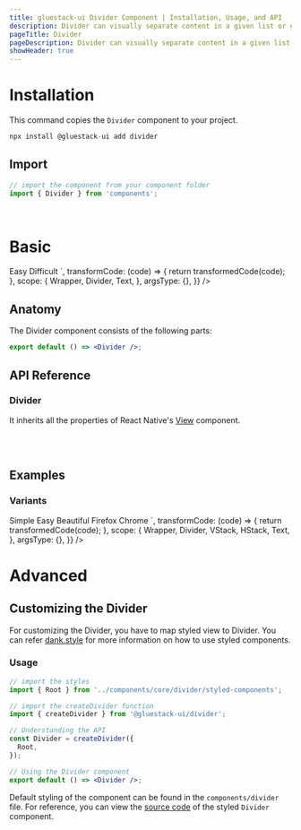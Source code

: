```yaml
---
title: gluestack-ui Divider Component | Installation, Usage, and API
description: Divider can visually separate content in a given list or group.
pageTitle: Divider
pageDescription: Divider can visually separate content in a given list or group.
showHeader: true
---
```



<Meta title="components/Layout/Divider" />



# Installation

This command copies the `Divider` component to your project.

```jsx
npx install @gluestack-ui add divider
```

## Import

```jsx
// import the component from your component folder
import { Divider } from 'components';
```

<br />

# Basic

<AppProvider>
  <CodePreview
    showComponentRenderer={true}
    showArgsController={false}
    metaData={{
      code: `
  <Text>
    Easy
  </Text>
  <Divider />
  <Text>
    Difficult
  </Text>
`,
      transformCode: (code) => {
        return transformedCode(code);
      },
      scope: {
        Wrapper,
        Divider,
        Text,
      },
      argsType: {},
    }}
  />
</AppProvider>
<br />

## Anatomy

The Divider component consists of the following parts:

```jsx
export default () => <Divider />;
```

## API Reference

### Divider

It inherits all the properties of React Native's [View](https://reactnative.dev/docs/view#props) component.

<br />
<br />

## Examples

### Variants

<AppProvider>
  <CodePreview
    showComponentRenderer={true}
    showArgsController={false}
    metaData={{
      code: `
<HStack>
  <Text>Simple</Text>
  <Divider
    variant="vertical"
    sx={{ mx: 10, bg: '$emerald500', h: 30 }}
  />
  <Text>Easy</Text>
  <Divider
    sx={{ mx: 10, bg: '$indigo500', h: 30 }}
    variant="vertical"
  />
  <Text>Beautiful</Text>
</HStack>
<VStack>
  <Text>Firefox</Text>
  <Divider variant="horizontal" sx={{ bg: '$red500' }} />
  <Text>Chrome</Text>
</VStack>
`,
transformCode: (code) => {
return transformedCode(code);
},
scope: {
Wrapper,
Divider,
VStack,
HStack,
Text,
},
argsType: {},
}}
/>

</AppProvider>

<br />

# Advanced

## Customizing the Divider

For customizing the Divider, you have to map styled view to Divider. You can refer [dank.style](https://dank.style/) for more information on how to use styled components.

### Usage

```jsx
// import the styles
import { Root } from '../components/core/divider/styled-components';

// import the createDivider function
import { createDivider } from '@gluestack-ui/divider';

// Understanding the API
const Divider = createDivider({
  Root,
});

// Using the Divider component
export default () => <Divider />;
```

Default styling of the component can be found in the `components/divider` file. For reference, you can view the [source code](https://github.com/gluestack/gluestack-ui/blob/development/example/storybook/src/ui-components/Divider/index.tsx) of the styled `Divider` component.
